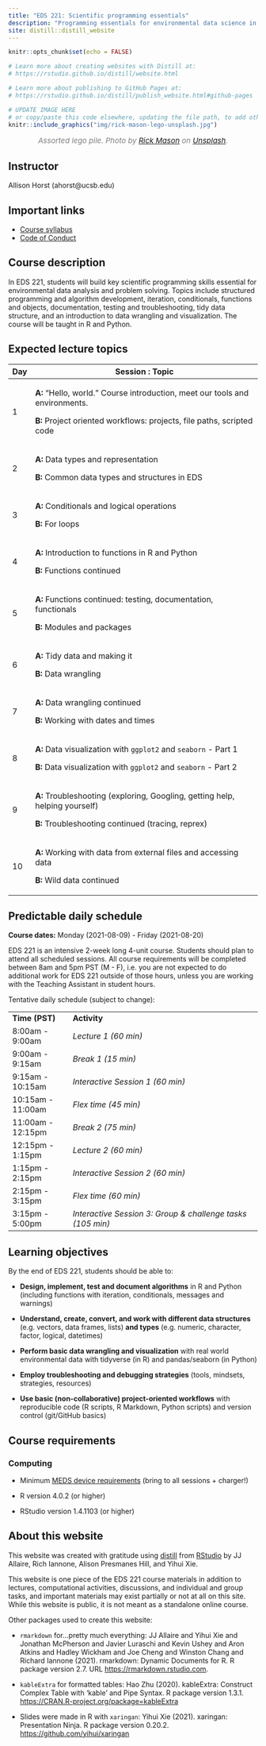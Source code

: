 ```yaml
---
title: "EDS 221: Scientific programming essentials"
description: "Programming essentials for environmental data science in R and Python"
site: distill::distill_website
---
```


```r
knitr::opts_chunk$set(echo = FALSE)

# Learn more about creating websites with Distill at:
# https://rstudio.github.io/distill/website.html

# Learn more about publishing to GitHub Pages at:
# https://rstudio.github.io/distill/publish_website.html#github-pages

```

```r

# UPDATE IMAGE HERE 
# or copy/paste this code elsewhere, updating the file path, to add other images to your site!
knitr::include_graphics("img/rick-mason-lego-unsplash.jpg")
```
<center>
<p style="color:gray; font-size:15px;">
<i>Assorted lego pile. Photo by <a href="https://unsplash.com/@egnaro?utm_source=unsplash&utm_medium=referral&utm_content=creditCopyText">Rick Mason</a> on <a href="https://unsplash.com/s/photos/legos?utm_source=unsplash&utm_medium=referral&utm_content=creditCopyText">Unsplash</a>.</i>
</p>
</center>

## Instructor

Allison Horst (ahorst\@ucsb.edu)

## Important links

-   [Course syllabus](https://docs.google.com/document/d/1OGbc6U3STKdsThUKd9Nj5UgzeB7djgM130ku1UUH1gU/edit?usp=sharing)
-   [Code of Conduct](code_of_conduct.html)

## Course description

In EDS 221, students will build key scientific programming skills essential for environmental data analysis and problem solving. Topics include structured programming and algorithm development, iteration, conditionals, functions and objects, documentation, testing and troubleshooting, tidy data structure, and an introduction to data wrangling and visualization. The course will be taught in R and Python.

## Expected lecture topics

+-----+------------------------------------------------------------------------------+
| Day | Session : Topic                                                              |
+=====+==============================================================================+
| 1   | **A:** "Hello, world." Course introduction, meet our tools and environments. |
|     |                                                                              |
|     | **B:** Project oriented workflows: projects, file paths, scripted code       |
+-----+------------------------------------------------------------------------------+
| 2   | **A:** Data types and representation                                         |
|     |                                                                              |
|     | **B:** Common data types and structures in EDS                               |
+-----+------------------------------------------------------------------------------+
| 3   | **A:** Conditionals and logical operations                                   |
|     |                                                                              |
|     | **B:** For loops                                                             |
+-----+------------------------------------------------------------------------------+
| 4   | **A:** Introduction to functions in R and Python                             |
|     |                                                                              |
|     | **B:** Functions continued                                                   |
+-----+------------------------------------------------------------------------------+
| 5   | **A:** Functions continued: testing, documentation, functionals              |
|     |                                                                              |
|     | **B:** Modules and packages                                                  |
+-----+------------------------------------------------------------------------------+
| 6   | **A:** Tidy data and making it                                               |
|     |                                                                              |
|     | **B:** Data wrangling                                                        |
+-----+------------------------------------------------------------------------------+
| 7   | **A:** Data wrangling continued                                              |
|     |                                                                              |
|     | **B:** Working with dates and times                                          |
+-----+------------------------------------------------------------------------------+
| 8   | **A:** Data visualization with `ggplot2` and `seaborn` - Part 1              |
|     |                                                                              |
|     | **B:** Data visualization with `ggplot2` and `seaborn` - Part 2              |
+-----+------------------------------------------------------------------------------+
| 9   | **A:** Troubleshooting (exploring, Googling, getting help, helping yourself) |
|     |                                                                              |
|     | **B:** Troubleshooting continued (tracing, reprex)                           |
+-----+------------------------------------------------------------------------------+
| 10  | **A:** Working with data from external files and accessing data              |
|     |                                                                              |
|     | **B:** Wild data continued                                                   |
+-----+------------------------------------------------------------------------------+

## Predictable daily schedule

**Course dates:** Monday (2021-08-09) - Friday (2021-08-20)

EDS 221 is an intensive 2-week long 4-unit course. Students should plan to attend all scheduled sessions. All course requirements will be completed between 8am and 5pm PST (M - F), i.e. you are not expected to do additional work for EDS 221 outside of those hours, unless you are working with the Teaching Assistant in student hours.

Tentative daily schedule (subject to change):

|                   |                                                            |
|-------------------|------------------------------------------------------------|
| **Time (PST)**    | **Activity**                                               |
| 8:00am - 9:00am   | *Lecture 1 (60 min)*                                       |
| 9:00am - 9:15am   | *Break 1 (15 min)*                                         |
| 9:15am - 10:15am  | *Interactive Session 1 (60 min)*                           |
| 10:15am - 11:00am | *Flex time (45 min)*                                       |
| 11:00am - 12:15pm | *Break 2 (75 min)*                                         |
| 12:15pm - 1:15pm  | *Lecture 2 (60 min)*                                       |
| 1:15pm - 2:15pm   | *Interactive Session 2 (60 min)*                           |
| 2:15pm - 3:15pm   | *Flex time (60 min)*                                       |
| 3:15pm - 5:00pm   | *Interactive Session 3: Group & challenge tasks (105 min)* |

## Learning objectives

By the end of EDS 221, students should be able to:

-   **Design, implement, test and document algorithms** in R and Python (including functions with iteration, conditionals, messages and warnings)

-   **Understand, create, convert, and work with different data structures** (e.g. vectors, data frames, lists) **and types** (e.g. numeric, character, factor, logical, datetimes)

-   **Perform basic data wrangling and visualization** with real world  environmental data with tidyverse (in R) and pandas/seaborn (in Python)

-   **Employ troubleshooting and debugging strategies** (tools, mindsets, strategies, resources)

-   **Use basic (non-collaborative) project-oriented workflows** with reproducible code (R scripts, R Markdown, Python scripts) and version control (git/GitHub basics)

## Course requirements

### Computing

-   Minimum [MEDS device requirements](https://ucsb-meds.github.io/computer_reqs.html) (bring to all sessions + charger!)

-   R version 4.0.2 (or higher)

-   RStudio version 1.4.1103 (or higher)

## About this website

This website was created with gratitude using [distill](https://rstudio.github.io/distill/) from [RStudio](https://www.rstudio.com/) by JJ Allaire, Rich Iannone, Alison Presmanes Hill, and Yihui Xie.

This website is one piece of the EDS 221 course materials in addition to lectures, computational activities, discussions, and individual and group tasks, and important materials may exist partially or not at all on this site. While this website is public, it is not meant as a standalone online course.

Other packages used to create this website:

-   `rmarkdown` for...pretty much everything: JJ Allaire and Yihui Xie and Jonathan McPherson and Javier Luraschi and Kevin Ushey and Aron Atkins and Hadley Wickham and Joe Cheng and Winston Chang and Richard Iannone (2021). rmarkdown: Dynamic Documents for R. R package version 2.7. URL <https://rmarkdown.rstudio.com>.

-   `kableExtra` for formatted tables: Hao Zhu (2020). kableExtra: Construct Complex Table with 'kable' and Pipe Syntax. R package version 1.3.1. <https://CRAN.R-project.org/package=kableExtra>

-   Slides were made in R with `xaringan`: Yihui Xie (2021). xaringan: Presentation Ninja. R package version 0.20.2. <https://github.com/yihui/xaringan>
